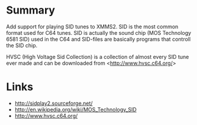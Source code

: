 {{ComponentHeader}}

=Summary=
Add support for playing SID tunes to XMMS2. SID is the most common format used for C64 tunes. SID is actually the sound chip (MOS Technology 6581 SID) used in the C64 and SID-files are basically programs that controll the SID chip.

HVSC (High Voltage Sid Collection) is a collection of almost every SID tune ever made and can be downloaded from <http://www.hvsc.c64.org/>

=Links=
* http://sidplay2.sourceforge.net/
* http://en.wikipedia.org/wiki/MOS_Technology_SID
* http://www.hvsc.c64.org/
